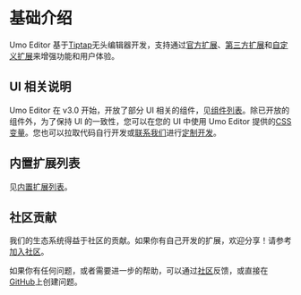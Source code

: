 # 基础介绍

Umo Editor 基于[Tiptap](https://tiptap.dev/)无头编辑器开发，支持通过[官方扩展](https://tiptap.dev/docs/editor/extensions)、[第三方扩展](https://www.npmjs.com/search?q=tiptap%20extension)和[自定义扩展](https://tiptap.dev/docs/editor/guide/custom-extensions)来增强功能和用户体验。


## UI 相关说明

Umo Editor 在 v3.0 开始，开放了部分 UI 相关的组件，见[组件列表](./components)。除已开放的组件外，为了保持 UI 的一致性，您可以在您的 UI 中使用 Umo Editor 提供的[CSS 变量](./themes#css-变量)。您也可以拉取代码自行开发或[联系我们](./#联系我们)进行[定制开发](./customization)。

## 内置扩展列表

见[内置扩展列表](./extensions/built-in)。

## 社区贡献

我们的生态系统得益于社区的贡献。如果你有自己开发的扩展，欢迎分享！请参考[加入社区](./#加入社区)。

如果你有任何问题，或者需要进一步的帮助，可以通过[社区](/https://github.com/umodoc/editor/discussions)反馈，或直接在[GitHub](https://github.com/umodoc/editor/issues)上创建问题。